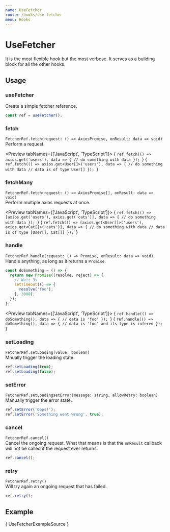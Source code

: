```yaml
---
name: UseFetcher
route: /hooks/use-fetcher
menu: Hooks
---
```



# UseFetcher

It is the most flexible hook but the most verbose. It serves as a building block for all
the other hooks.

## Usage

### useFetcher
Create a simple fetcher reference.
```ts
const ref = useFetcher();
```

### fetch
`FetcherRef.fetch(request: () => AxiosPromise, onResult: data => void)`  
Perform a request.

<Preview tabNames={['JavaScript', 'TypeScript']}>
  <editor>
{
`ref.fetch(() => axios.get('users'), data => {
  // do something with data
});
`}
  </editor>
  <editor>
{
`ref.fetch(() => axios.get<User[]>('users'), data => {
  // do something with data
  // data is of type User[]
});
`}
  </editor>
</Preview>

### fetchMany
`FetcherRef.fetch(request: () => AxiosPromise[], onResult: data => void)`  
Perform multiple axios requests at once.

<Preview tabNames={['JavaScript', 'TypeScript']}>
  <editor>
{
`ref.fetch(() => [axios.get('users'), axios.get('cats')], data => {
  // do something with data
});
`}
  </editor>
  <editor>
{
`ref.fetch(() => [axios.get<User[]>('users'), axios.get<Cat[]>('cats')], data => {
  // do something with data
  // data is of type [User[], Cat[]]
});
`}
  </editor>
</Preview>

### handle
`FetcherRef.handle(request: () => Promise, onResult: data => void)`  
Handle anything, as long as it returns a `Promise`.

```ts
const doSomething = () => {
  return new Promise((resolve, reject) => {
    // Wait 3s
    setTimeout(() => {
      resolve('foo');
    }, 3000);
  });
};
```

<Preview tabNames={['JavaScript', 'TypeScript']}>
  <editor>
{
`ref.handle(() => doSomething(), data => {
  // data is 'foo'
});
`}
  </editor>
  <editor>
{
`ref.handle(() => doSomething(), data => {
  // data is 'foo' and its type is infered
});
`}
  </editor>
</Preview>

### setLoading
`FetcherRef.setLoading(value: boolean)`  
Mnually trigger the loading state.  

```ts
ref.setLoading(true);
ref.setLoading(false);
```

### setError
`FetcherRef.setLoadingsetError(message: string, allowRetry: boolean)`  
Manually trigger the error state.  

```ts
ref.setError('Oops!');
ref.setError('Something went wrong', true);
```

### cancel
`FetcherRef.cancel()`  
Cancel the ongoing request. What that means is that the `onResult` callback will not be called if the request
ever returns.

```ts
ref.cancel();
```

### retry
`FetcherRef.retry()`  
Will try again an ongoing request that has failed.

```ts
ref.retry();
```

## Example


<Preview>
  <UseFetcherExample />
  <editor>{ UseFetcherExampleSource }</editor>
</Preview>
